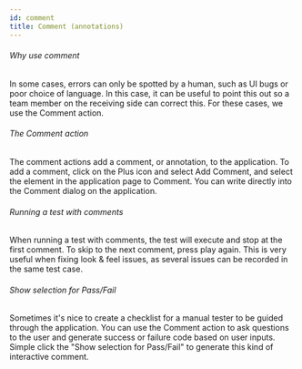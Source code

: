 ```yaml
---
id: comment
title: Comment (annotations)
---
```



<!-- ![comment](../images/comment.png) -->

###### Why use comment

In some cases, errors can only be spotted by a human, such as UI bugs or poor choice of language. In this case, it can be useful to point this out so a team member on the receiving side can correct this. For these cases, we use the Comment action. 

###### The Comment action

<!-- ![annotation](../images/annotation.png) -->

The comment actions add a comment, or annotation, to the application. To add a comment, click on the Plus icon and select Add Comment, and select the element in the application page to Comment. You can write directly into the Comment dialog on the application.

###### Running a test with comments

When running a test with comments, the test will execute and stop at the first comment. To skip to the  next comment, press play again. This is very useful when fixing look & feel issues, as several issues can be recorded in the same test case. 

###### Show selection for Pass/Fail

Sometimes it's nice to create a checklist for a manual tester to be guided through the application. You can use the Comment action to ask questions to the user and generate success or failure code based on user inputs. Simple click the "Show selection for Pass/Fail" to generate this kind of interactive comment. 

